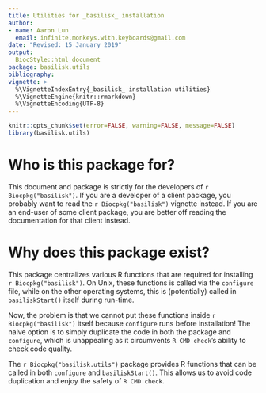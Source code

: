 ```yaml
---
title: Utilities for _basilisk_ installation
author: 
- name: Aaron Lun
  email: infinite.monkeys.with.keyboards@gmail.com
date: "Revised: 15 January 2019"
output:
  BiocStyle::html_document
package: basilisk.utils
bibliography: 
vignette: >
  %\VignetteIndexEntry{_basilisk_ installation utilities}
  %\VignetteEngine{knitr::rmarkdown}
  %\VignetteEncoding{UTF-8}    
---
```


```r
knitr::opts_chunk$set(error=FALSE, warning=FALSE, message=FALSE)
library(basilisk.utils)
```

# Who is this package for?

This document and package is strictly for the developers of `r Biocpkg("basilisk")`.
If you are a developer of a client package, you probably want to read the `r Biocpkg("basilisk")` vignette instead.
If you are an end-user of some client package, you are better off reading the documentation for that client instead.

# Why does this package exist?

This package centralizes various R functions that are required for installing `r Biocpkg("basilisk")`.
On Unix, these functions is called via the `configure` file, while on the other operating systems,
this is (potentially) called in `basiliskStart()` itself during run-time.

Now, the problem is that we cannot put these functions inside `r Biocpkg("basilisk")` itself 
because `configure` runs before installation!
The naive option is to simply duplicate the code in both the package and `configure`, 
which is unappealing as it circumvents `R CMD check`'s ability to check code quality.

The `r Biocpkg("basilisk.utils")` package provides R functions that can be called in both `configure` and `basiliskStart()`.
This allows us to avoid code duplication and enjoy the safety of `R CMD check`.
